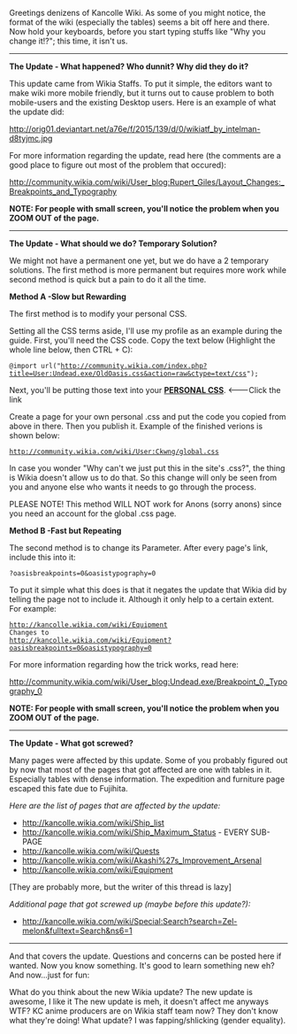 Greetings denizens of Kancolle Wiki. As some of you might notice, the format of the wiki (especially the tables) seems a bit off here and there. Now hold your keyboards, before you start typing stuffs like "Why you change it!?"; this time, it isn't us.

----

'''The Update - What happened? Who dunnit? Why did they do it?'''

This update came from Wikia Staffs. To put it simple, the editors want to make wiki more mobile friendly, but it turns out to cause problem to both mobile-users and the existing Desktop users. Here is an example of what the update did:

http://orig01.deviantart.net/a76e/f/2015/139/d/0/wikiatf_by_intelman-d8tyjmc.jpg

For more information regarding the update, read here (the comments are a good place to figure out most of the problem that occured):

http://community.wikia.com/wiki/User_blog:Rupert_Giles/Layout_Changes:_Breakpoints_and_Typography

'''NOTE: For people with small screen, you'll notice the problem when you ZOOM OUT of the page. '''

----

'''The Update - What should we do? Temporary Solution?'''

We might not have a permanent one yet, but we do have a 2 temporary solutions. The first method is more permanent but requires more work while second method is quick but a pain to do it all the time.

'''Method A -Slow but Rewarding'''

The first method is to modify your personal CSS. 

Setting all the CSS terms aside, I'll use my profile as an example during the guide. First, you'll need the CSS code. Copy the text below (Highlight the whole line below, then CTRL + C):

 @import url("http://community.wikia.com/index.php?title=User:Undead.exe/OldOasis.css&action=raw&ctype=text/css");

Next, you'll be putting those text into your '''[[w:c:community:Special:MyPage/global.css|PERSONAL CSS]]'''. <---Click the link

Create a page for your own personal .css and put the code you copied from above in there. Then you publish it. Example of the finished verions is shown below:

 http://community.wikia.com/wiki/User:Ckwng/global.css

In case you wonder "Why can't we just put this in the site's .css?", the thing is Wikia doesn't allow us to do that. So this change will only be seen from you and anyone else who wants it needs to go through the process.

PLEASE NOTE! This method WILL NOT work for Anons (sorry anons) since you need an account for the global .css page.

'''Method B -Fast but Repeating'''

The second method is to change its Parameter. After every page's link, include this into it:

 ?oasisbreakpoints=0&oasistypography=0
To put it simple what this does is that it negates the update that Wikia did by telling the page not to include it. Although it only help to a certain extent. For example:

 http://kancolle.wikia.com/wiki/Equipment
 Changes to
 http://kancolle.wikia.com/wiki/Equipment?oasisbreakpoints=0&oasistypography=0

For more information regarding how the trick works, read here:

http://community.wikia.com/wiki/User_blog:Undead.exe/Breakpoint_0,_Typography_0

'''NOTE: For people with small screen, you'll notice the problem when you ZOOM OUT of the page.'''

----

'''The Update - What got screwed?'''

Many pages were affected by this update. Some of you probably figured out by now that most of the pages that got affected are one with tables in it. Especially tables with dense information. The expedition and furniture page escaped this fate due to Fujihita.

''Here are the list of pages that are affected by the update:''

*http://kancolle.wikia.com/wiki/Ship_list
*http://kancolle.wikia.com/wiki/Ship_Maximum_Status - EVERY SUB-PAGE
*http://kancolle.wikia.com/wiki/Quests
*http://kancolle.wikia.com/wiki/Akashi%27s_Improvement_Arsenal
*http://kancolle.wikia.com/wiki/Equipment

[They are probably more, but the writer of this thread is lazy]

''Additional page that got screwed up (maybe before this update?):''

*http://kancolle.wikia.com/wiki/Special:Search?search=Zel-melon&fulltext=Search&ns6=1

----

And that covers the update. Questions and concerns can be posted here if wanted. Now you know something. It's good to learn something new eh? And now...just for fun:

<poll>
What do you think about the new Wikia update?
The new update is awesome, I like it 
The new update is meh, it doesn't affect me anyways 
WTF? KC anime producers are on Wikia staff team now? They don't know what they're doing!
What update?
I was fapping/shlicking (gender equality).
</poll><ac_metadata title="[20th May 2015] Wikia Layout Update" notify_everyone="1432064557"> </ac_metadata>